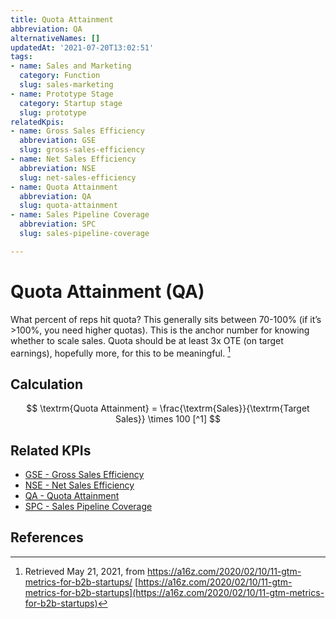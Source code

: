 ```yaml
---
title: Quota Attainment
abbreviation: QA
alternativeNames: []
updatedAt: '2021-07-20T13:02:51'
tags:
- name: Sales and Marketing
  category: Function
  slug: sales-marketing
- name: Prototype Stage
  category: Startup stage
  slug: prototype
relatedKpis:
- name: Gross Sales Efficiency
  abbreviation: GSE
  slug: gross-sales-efficiency
- name: Net Sales Efficiency
  abbreviation: NSE
  slug: net-sales-efficiency
- name: Quota Attainment
  abbreviation: QA
  slug: quota-attainment
- name: Sales Pipeline Coverage
  abbreviation: SPC
  slug: sales-pipeline-coverage

---
```


# Quota Attainment (QA)

What percent of reps hit quota? This generally sits between 70-100% (if it’s >100%, you need higher quotas). This is the anchor number for knowing whether to scale sales. Quota should be at least 3x OTE (on target earnings), hopefully more, for this to be meaningful. [^1]

## Calculation

$$
\textrm{Quota Attainment} = \frac{\textrm{Sales}}{\textrm{Target Sales}} \times 100 [^1]
$$



## Related KPIs

- [GSE - Gross Sales Efficiency](/en/kpis/gross-sales-efficiency)
- [NSE - Net Sales Efficiency](/en/kpis/net-sales-efficiency)
- [QA - Quota Attainment](/en/kpis/quota-attainment)
- [SPC - Sales Pipeline Coverage](/en/kpis/sales-pipeline-coverage)

## References

[^1]:   Retrieved May 21, 2021, from https://a16z.com/2020/02/10/11-gtm-metrics-for-b2b-startups/ [https://a16z.com/2020/02/10/11-gtm-metrics-for-b2b-startups](https://a16z.com/2020/02/10/11-gtm-metrics-for-b2b-startups)
[^2]:  Klipfolio.com. Retrieved May 21, 2021, from https://www.klipfolio.com/resources/kpi-examples/sales/sales-quota-attainment [https://www.klipfolio.com/resources/kpi-examples/sales/sales-quota-attainment](https://www.klipfolio.com/resources/kpi-examples/sales/sales-quota-attainment)
